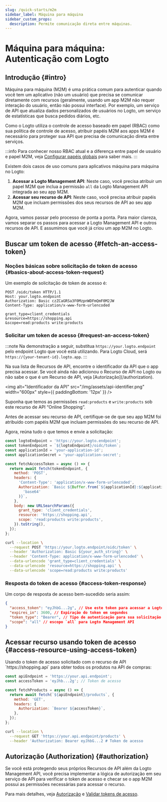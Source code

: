 ```yaml
---
slug: /quick-starts/m2m
sidebar_label: Máquina para máquina
sidebar_custom_props:
  description: Permite comunicação direta entre máquinas.
---
```





# Máquina para máquina: Autenticação com Logto

<AppNote type="Machine-to-machine" />

## Introdução \{#intro}

Máquina para máquina (M2M) é uma prática comum para autenticar quando você tem um aplicativo (não um usuário) que precisa se comunicar diretamente com recursos (geralmente, usando um app M2M não requer interação do usuário, então não possui interface). Por exemplo, um serviço de API que atualiza dados personalizados de usuários no Logto, um serviço de estatísticas que busca pedidos diários, etc.

Como o Logto utiliza o controle de acesso baseado em papel (RBAC) como sua política de controle de acesso, atribuir papéis M2M aos apps M2M é necessário para proteger sua API que precisa de comunicação direta entre serviços.

:::info
Para conhecer nosso RBAC atual e a diferença entre papel de usuário e papel M2M, veja [Configurar papéis globais](/authorization/role-based-access-control#configure-global-roles) para saber mais.
:::

Existem dois casos de uso comuns para aplicativos máquina para máquina no Logto:

1. **Acessar a Logto Management API**: Neste caso, você precisa atribuir um papel M2M que inclua a permissão `all` da Logto Management API integrada ao seu app M2M.
2. **Acessar seu recurso de API**: Neste caso, você precisa atribuir papéis M2M que incluam permissões dos seus recursos de API ao seu app M2M.

<M2mRoleAssignment />

Agora, vamos passar pelo processo de ponta a ponta. Para maior clareza, vamos separar os passos para acessar a Logto Management API e outros recursos de API. E assumimos que você já criou um app M2M no Logto.

## Buscar um token de acesso \{#fetch-an-access-token}

### Noções básicas sobre solicitação de token de acesso \{#basics-about-access-token-request}

<BasicsAboutAccessTokenRequest />

Um exemplo de solicitação de token de acesso é:

```http
POST /oidc/token HTTP/1.1
Host: your.logto.endpoint
Authorization: Basic czZCaGRSa3F0MzpnWDFmQmF0M2JW
Content-Type: application/x-www-form-urlencoded

grant_type=client_credentials
&resource=https://shopping.api
&scope=read:products write:products
```

### Solicitar um token de acesso \{#request-an-access-token}

:::note
Na demonstração a seguir, substitua `https://your.logto.endpoint` pelo endpoint Logto que você está utilizando. Para Logto Cloud, será `https://{your-tenant-id}.logto.app`.
:::

<Tabs>

<TabItem value="Logto Management API" label="Para Logto Management API">
  <FetchAccessTokenForLogtoManagementApi />
</TabItem>

<TabItem value="API resource" label="Para seu recurso de API">
Na sua lista de Recursos de API, encontre o identificador da API que o app precisa acessar. Se você ainda não adicionou o Recurso de API no Logto ou não sabe o que é um Recurso de API, veja [Autorização](/authorization).

<img
  alt="Identificador da API"
  src="/img/assets/api-identifier.png"
  width="600px"
  style={{ paddingBottom: '12px' }}
/>

Suponha que temos as permissões `read:products` e `write:products` sob este recurso de API “Online Shopping”.

Antes de acessar seu recurso de API, certifique-se de que seu app M2M foi atribuído com papéis M2M que incluam permissões do seu recurso de API.

Agora, reúna tudo o que temos e envie a solicitação:

<Tabs>

<TabItem value="Node.js" label="Node.js">

```js
const logtoEndpoint = 'https://your.logto.endpoint';
const tokenEndpoint = `${logtoEndpoint}/oidc/token`;
const applicationId = 'your-application-id';
const applicationSecret = 'your-application-secret';

const fetchAccessToken = async () => {
  return await fetch(tokenEndpoint, {
    method: 'POST',
    headers: {
      'Content-Type': 'application/x-www-form-urlencoded',
      Authorization: `Basic ${Buffer.from(`${applicationId}:${applicationSecret}`).toString(
        'base64'
      )}`,
    },
    body: new URLSearchParams({
      grant_type: 'client_credentials',
      resource: 'https://shopping.api',
      scope: 'read:products write:products',
    }).toString(),
  });
};
```

</TabItem>

<TabItem value="cURL" label="cURL">

```bash
curl --location \
  --request POST 'https://your.logto.endpoint/oidc/token' \
  --header 'Authorization: Basic ${your_auth_string}' \
  --header 'Content-Type: application/x-www-form-urlencoded' \
  --data-urlencode 'grant_type=client_credentials' \
  --data-urlencode 'resource=https://shopping.api' \
  --data-urlencode 'scope=read:products write:products'
```

</TabItem>

</Tabs>

</TabItem>
</Tabs>

### Resposta do token de acesso \{#access-token-response}

Um corpo de resposta de acesso bem-sucedido seria assim:

```json
{
  "access_token": "eyJhbG...2g", // Use este token para acessar a Logto Management API
  "expires_in": 3600, // Expiração do token em segundos
  "token_type": "Bearer", // Tipo de autenticação para sua solicitação ao usar o token de acesso
  "scope": "all" // escopo `all` para Logto Management API
}
```

<M2mAccessTokenSubNote />

## Acessar recurso usando token de acesso \{#access-resource-using-access-token}

<AccessTokenUsage />

<Tabs>

<TabItem value="Logto Management API" label="Interagir com Logto Management API">
  <AccessLogtoManagementApiUsingAccessToken />
</TabItem>

<TabItem value="Your API resource" label="Interagir com seu recurso de API">
Usando o token de acesso solicitado com o recurso de API `https://shopping.api` para obter todos os produtos na API de compras:

<Tabs>
<TabItem value="Node.js" label="Node.js">

```js
const apiEndpoint = 'https://your.api.endpoint';
const accessToken = 'eyJhb...2g'; // Token de acesso

const fetchProducts = async () => {
  return await fetch(`${apiEndpoint}/products`, {
    method: 'GET',
    headers: {
      Authorization: `Bearer ${accessToken}`,
    },
  });
};
```

</TabItem>

<TabItem value="cURL" label="cURL">

```bash
curl --location \
  --request GET 'https://your.api.endpoint/products' \
  --header 'Authorization: Bearer eyJhbG...2 # Token de acesso
```

</TabItem>
</Tabs>
</TabItem>
</Tabs>

## Autorização (Authorization) \{#authorization}

Se você está protegendo seus próprios Recursos de API além da Logto Management API, você precisa implementar a lógica de autorização em seu serviço de API para verificar o token de acesso e checar se o app M2M possui as permissões necessárias para acessar o recurso.

Para mais detalhes, veja [Autorização](/authorization) e [Validar tokens de acesso](/authorization/validate-access-tokens).
